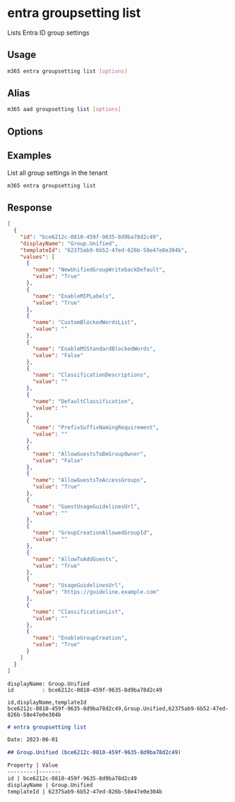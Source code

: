 
# entra groupsetting list

Lists Entra ID group settings

## Usage

```sh
m365 entra groupsetting list [options]
```

## Alias

```sh
m365 aad groupsetting list [options]
```

## Options

<Global />

## Examples

List all group settings in the tenant

```sh
m365 entra groupsetting list
```

## Response

<Tabs>
  <TabItem value="JSON">

  ```json
  [
    {
      "id": "bce6212c-0810-459f-9635-8d9ba78d2c49",
      "displayName": "Group.Unified",
      "templateId": "62375ab9-6b52-47ed-826b-58e47e0e304b",
      "values": [
        {
          "name": "NewUnifiedGroupWritebackDefault",
          "value": "True"
        },
        {
          "name": "EnableMIPLabels",
          "value": "True"
        },
        {
          "name": "CustomBlockedWordsList",
          "value": ""
        },
        {
          "name": "EnableMSStandardBlockedWords",
          "value": "False"
        },
        {
          "name": "ClassificationDescriptions",
          "value": ""
        },
        {
          "name": "DefaultClassification",
          "value": ""
        },
        {
          "name": "PrefixSuffixNamingRequirement",
          "value": ""
        },
        {
          "name": "AllowGuestsToBeGroupOwner",
          "value": "False"
        },
        {
          "name": "AllowGuestsToAccessGroups",
          "value": "True"
        },
        {
          "name": "GuestUsageGuidelinesUrl",
          "value": ""
        },
        {
          "name": "GroupCreationAllowedGroupId",
          "value": ""
        },
        {
          "name": "AllowToAddGuests",
          "value": "True"
        },
        {
          "name": "UsageGuidelinesUrl",
          "value": "https://guideline.example.com"
        },
        {
          "name": "ClassificationList",
          "value": ""
        },
        {
          "name": "EnableGroupCreation",
          "value": "True"
        }
      ]
    }
  ]
  ```

  </TabItem>
  <TabItem value="Text">

  ```text
  displayName: Group.Unified
  id         : bce6212c-0810-459f-9635-8d9ba78d2c49
  ```

  </TabItem>
  <TabItem value="CSV">

  ```csv
  id,displayName,templateId
  bce6212c-0810-459f-9635-8d9ba78d2c49,Group.Unified,62375ab9-6b52-47ed-826b-58e47e0e304b
  ```

  </TabItem>
  <TabItem value="Markdown">

  ```md
  # entra groupsetting list

  Date: 2023-06-01

  ## Group.Unified (bce6212c-0810-459f-9635-8d9ba78d2c49)

  Property | Value
  ---------|-------
  id | bce6212c-0810-459f-9635-8d9ba78d2c49
  displayName | Group.Unified
  templateId | 62375ab9-6b52-47ed-826b-58e47e0e304b
  ```

  </TabItem>
</Tabs>